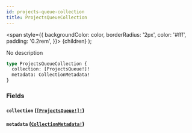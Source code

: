 ```yaml
---
id: projects-queue-collection
title: ProjectsQueueCollection
---
```


<span
style={{
      backgroundColor: color,
      borderRadius: '2px',
      color: '#fff',
      padding: '0.2rem',
    }}>
{children}
</span>
);

No description

```graphql
type ProjectsQueueCollection {
  collection: [ProjectsQueue!]!
  metadata: CollectionMetadata!
}
```

### Fields

#### `collection` ([`[ProjectsQueue!]!`](/api/graphql/documentation/objects/projects-queue))

#### `metadata` ([`CollectionMetadata!`](/api/graphql/documentation/objects/collection-metadata))
